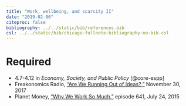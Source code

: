 ```yaml
---
title: "Work, wellbeing, and scarcity II"
date: "2019-02-06"
citeproc: false
bibliography: ../../static/bib/references.bib
csl: ../../static/bib/chicago-fullnote-bibliography-no-bib.csl
---
```


# Required

- <i class="fas fa-book"></i> 4.7-4.12 in *Economy, Society, and Public Policy* [@core-espp]
- <i class="fas fa-podcast"></i> Freakonomics Radio, ["Are We Running Out of Ideas?,"](http://freakonomics.com/podcast/no-new-ideas/) November 30, 2017
- <i class="fas fa-podcast"></i> Planet Money, ["Why We Work So Much,"](https://www.npr.org/sections/money/2015/07/24/426017148/episode-641-why-we-work-so-much) episode 641, July 24, 2015
